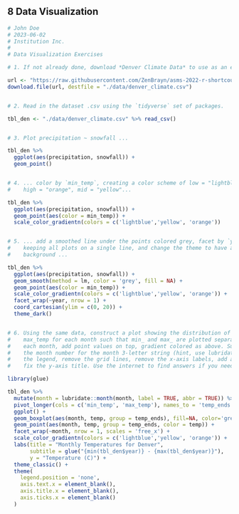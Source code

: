 ## **8** Data Visualization {-}

```r
# John Doe
# 2023-06-02
# Institution Inc.
#
# Data Visualization Exercises

# 1. If not already done, download *Denver Climate Data* to use as an example data file.

url <- "https://raw.githubusercontent.com/ZenBrayn/asms-2022-r-shortcourse/main/exercises/intro_to_r/data/denver_climate.csv"
download.file(url, destfile = "./data/denver_climate.csv")


# 2. Read in the dataset .csv using the `tidyverse` set of packages.

tbl_den <- "./data/denver_climate.csv" %>% read_csv()


# 3. Plot precipitation ~ snowfall ...

tbl_den %>% 
  ggplot(aes(precipitation, snowfall)) + 
  geom_point()


# 4. ... color by `min_temp`, creating a color scheme of low = "lightblue" and 
#    high = "orange", mid = "yellow"...

tbl_den %>% 
  ggplot(aes(precipitation, snowfall)) + 
  geom_point(aes(color = min_temp)) +
  scale_color_gradientn(colors = c('lightblue','yellow', 'orange'))


# 5. ... add a smoothed line under the points colored grey, facet by `year` 
#    keeping all plots on a single line, and change the theme to have a dark 
#    background ...

tbl_den %>% 
  ggplot(aes(precipitation, snowfall)) + 
  geom_smooth(method = lm, color = 'grey', fill = NA) +
  geom_point(aes(color = min_temp)) +
  scale_color_gradientn(colors = c('lightblue','yellow', 'orange')) +
  facet_wrap(~year, nrow = 1) +
  coord_cartesian(ylim = c(0, 20)) +
  theme_dark()


# 6. Using the same data, construct a plot showing the distribution of min_ and 
#    max_temp for each month such that min_ and max_ are plotted separately for 
#    each month, add point values on top, gradient colored as above. Substitute 
#    the month number for the month 3-letter string (hint, use lubridate), remove 
#    the legend, remove the grid lines, remove the x-axis labels, add a title and 
#    fix the y-axis title. Use the internet to find answers if you need to.

library(glue)

tbl_den %>%
  mutate(month = lubridate::month(month, label = TRUE, abbr = TRUE)) %>%
  pivot_longer(cols = c('min_temp', 'max_temp'), names_to = 'temp_ends', values_to = 'temp') %>%
  ggplot() +
  geom_boxplot(aes(month, temp, group = temp_ends), fill=NA, color='grey40', position = 'identity') +
  geom_point(aes(month, temp, group = temp_ends, color = temp)) +
  facet_wrap(~month, nrow = 1, scales = 'free_x') +
  scale_color_gradientn(colors = c('lightblue','yellow', 'orange')) +
  labs(title = "Monthly Temperatures for Denver",
       subtitle = glue("{min(tbl_den$year)} - {max(tbl_den$year)}"),
       y = "Temperature (C)") +
  theme_classic() +
  theme(
    legend.position = 'none',
    axis.text.x = element_blank(),
    axis.title.x = element_blank(),
    axis.ticks.x = element_blank()
  )
```